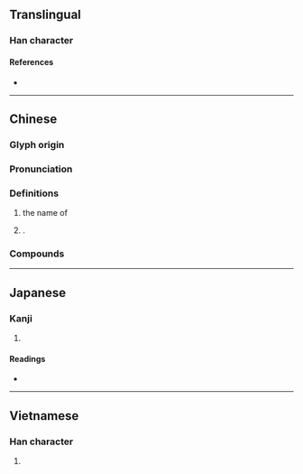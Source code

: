 {{also|華}}
{{character info}}
==Translingual==

===Han character===
{{Han char|rn=46|rad=山|as=08|sn=11|four=22504|canj=UMTJ|ids=⿱山⿻丅⿱艹二}}

====References====
* {{Han ref|kx=0313.100|dkj=08161|dj=0614.070|hdz=10777.020|uh=5D0B|ud=23819|bh=D4F5|bd=54517}}

----

==Chinese==
{{zh-forms}}

===Glyph origin===
{{Han etym}}

===Pronunciation===
{{zh-pron
|m=huà
|c=waa6
|md=huá
|mc=y
|oc=y
|cat=pn
}}

===Definitions===
{{zh-hanzi}}

# {{zh-alt-form|華|tr=-|dot=,}} the name of {{w|Mount Hua}} {{gloss|mountain in [[Shaanxi]] province}}
# {{surname|zh}}.

===Compounds===
{{zh-der|崋山}}

----

==Japanese==

===Kanji===
{{ja-kanji|grade=|rs=山08}}

# {{rfdef|ja|sort=山08}}

====Readings====
* {{ja-readings|on=[[か]] (ka)|kun=}}

----

==Vietnamese==

===Han character===
{{vi-readings|reading=hoa|rs=山08}}

# {{rfdef|vi|sort=山08}}